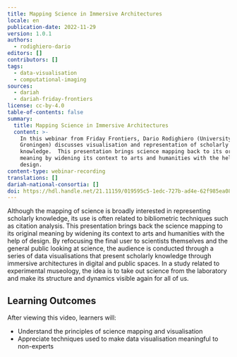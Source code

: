 ```yaml
---
title: Mapping Science in Immersive Architectures
locale: en
publication-date: 2022-11-29
version: 1.0.1
authors:
  - rodighiero-dario
editors: []
contributors: []
tags:
  - data-visualisation
  - computational-imaging
sources:
  - dariah
  - dariah-friday-frontiers
license: cc-by-4.0
table-of-contents: false
summary:
  title: Mapping Science in Immersive Architectures
  content: >-
    In this webinar from Friday Frontiers, Dario Rodighiero (University of
    Groningen) discusses visualisation and representation of scholarly
    knowledge.  This presentation brings science mapping back to its original
    meaning by widening its context to arts and humanities with the help of
    design.
content-type: webinar-recording
translations: []
dariah-national-consortia: []
doi: https://hdl.handle.net/21.11159/019595c5-1edc-727b-ad4e-62f985ea08d2
---
```

Although the mapping of science is broadly interested in representing scholarly knowledge, its use is often related to bibliometric techniques such as citation analysis. This presentation brings back the science mapping to its original meaning by widening its context to arts and humanities with the help of design. By refocusing the final user to scientists themselves and the general public looking at science, the audience is conducted through a series of data visualisations that present scholarly knowledge through immersive architectures in digital and public spaces. In a study related to experimental museology, the idea is to take out science from the laboratory and make its structure and dynamics visible again for all of us.

## Learning Outcomes

After viewing this video, learners will:

* Understand the principles of science mapping and visualisation
* Appreciate techniques used to make data visualisation meaningful to non-experts

<VideoCard provider="youtube" id="1pqhYoYfZC0" title="Mapping Science in Immersive Architectures" subtitle="Click here to view" src="/assets/content/assets/en/resources/hosted/mapping-science-in-immersive-architectures/dario-rodighiero-thumbnail.png" />
